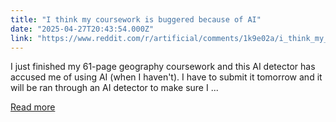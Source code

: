 ```yaml
---
title: "I think my coursework is buggered because of AI"
date: "2025-04-27T20:43:54.000Z"
link: "https://www.reddit.com/r/artificial/comments/1k9e02a/i_think_my_coursework_is_buggered_because_of_ai/"
---
```


I just finished my 61-page geography coursework and this AI detector has accused me of using AI (when I haven't). I have to submit it tomorrow and it will be ran through an AI detector to make sure I ...

[Read more](https://www.reddit.com/r/artificial/comments/1k9e02a/i_think_my_coursework_is_buggered_because_of_ai/)
